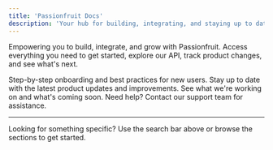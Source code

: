 ```yaml
---
title: 'Passionfruit Docs'
description: 'Your hub for building, integrating, and staying up to date with Passionfruit.'
---
```


Empowering you to build, integrate, and grow with Passionfruit. Access everything you need to get started, explore our API, track product changes, and see what's next.

<CardGroup cols={2}>
  <Card title="Get Started" icon="rocket" href="/guides">
    Step-by-step onboarding and best practices for new users.
  </Card>
  
  <Card title="Changelog" icon="clock-rotate-left" href="/changelog">
    Stay up to date with the latest product updates and improvements.
  </Card>
  <Card title="Roadmap" icon="road" href="/roadmap">
    See what we're working on and what's coming soon.
  </Card>
  <Card title="Support" icon="life-ring" href="mailto:hello@passionfruit.earth">
    Need help? Contact our support team for assistance.
  </Card>
</CardGroup>

---

Looking for something specific? Use the search bar above or browse the sections to get started.
